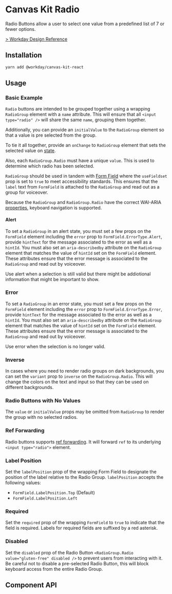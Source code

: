 


<Meta title="Preview/Radio" component={RadioGroup2} />

# Canvas Kit Radio

Radio Buttons allow a user to select one value from a predefined list of 7 or fewer options.

[> Workday Design Reference](https://design.workday.com/components/inputs/radio-buttons)

## Installation

```sh
yarn add @workday/canvas-kit-react
```

## Usage

### Basic Example

`Radio` buttons are intended to be grouped together using a wrapping `RadioGroup` element with a
`name` attribute. This will ensure that all `<input type="radio" />` will share the same `name`,
grouping them together.

Additionally, you can provide an `initialValue` to the `RadioGroup` element so that a value is pre
selected from the group.

To tie it all together, provide an `onChange` to `RadioGroup` element that sets the selected value
on [state](https://react.dev/learn/state-a-components-memory).

Also, each `RadioGroup.Radio` must have a unique `value`. This is used to determine which radio has
been selected.

`RadioGroup` should be used in tandem with [Form Field](/components/inputs/form-field/) where the
`useFieldset` prop is set to `true` to meet accessibility standards. This ensures that the `label`
text from `FormField` is attached to the `RadioGroup` and read out as a group for voiceover.

Because the `RadioGroup` and `RadioGroup.Radio` have the correct WAI-ARIA
[properties](https://developer.mozilla.org/en-US/docs/Web/Accessibility/ARIA/Roles/radiogroup_role#associated_wai-aria_roles_states_and_properties),
keyboard navigation is supported.

<ExampleCodeBlock code={Basic} />

#### Alert

To set a `RadioGroup` in an alert state, you must set a few props on the `FormField` element
including the `error` prop to `FormField.ErrorType.Alert`, provide `hintText` for the message
associated to the error as well as a `hintId`. You must also set an `aria-describedby` attribute on
the `RadioGroup` element that matches the value of `hintId` set on the `FormField` element. These
attributes ensure that the error message is associated to the `RadioGroup` and read out by
voiceover.

Use alert when a selection is still valid but there might be addiotional information that might be
important to show.

<ExampleCodeBlock code={Alert} />

### Error

To set a `RadioGroup` in an error state, you must set a few props on the `FormField` element
including the `error` prop to `FormField.ErrorType.Error`, provide `hintText` for the message
associated to the error as well as a `hintId`. You must also set an `aria-describedby` attribute on
the `RadioGroup` element that matches the value of `hintId` set on the `FormField` element. These
attributes ensure that the error message is associated to the `RadioGroup` and read out by
voiceover.

Use error when the selection is no longer valid.

<ExampleCodeBlock code={Error} />

### Inverse

In cases where you need to render radio groups on dark backgrounds, you can set the `variant` prop
to `inverse` on the `RadioGroup.Radio`. This will change the colors on the text and input so that
they can be used on different backgrounds.

<ExampleCodeBlock code={Inverse} />

### Radio Buttons with No Values

The `value` or `initialValue` props may be omitted from `RadioGroup` to render the group with no
selected radios.

<ExampleCodeBlock code={NoValue} />

### Ref Forwarding

Radio buttons supports [ref forwarding](https://reactjs.org/docs/forwarding-refs.html). It will
forward `ref` to its underlying `<input type="radio">` element.

<ExampleCodeBlock code={RefForwarding} />

### Label Position

Set the `labelPosition` prop of the wrapping Form Field to designate the position of the label
relative to the Radio Group. `labelPosition` accepts the following values:

- `FormField.LabelPosition.Top` (Default)
- `FormField.LabelPosition.Left`

<ExampleCodeBlock code={LabelPosition} />

### Required

Set the `required` prop of the wrapping `FormField` to `true` to indicate that the field is
required. Labels for required fields are suffixed by a red asterisk.

<ExampleCodeBlock code={Required} />

### Disabled

Set the `disabled` prop of the Radio Button `<RadioGroup.Radio value="gluten-free" disabled />` to
prevent users from interacting with it. Be careful not to disable a pre-selected Radio Button, this
will block keyboard access from the entire Radio Group.

<ExampleCodeBlock code={Disabled} />

## Component API

<SymbolDoc name="RadioGroup" fileName="/preview-react/" />
